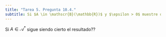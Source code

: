 ```yaml
---
title: "Tarea 5. Pregunta 10.4."
subtitle: Si $A \in \mathscr{B}(\mathbb{R})$ y $\epsilon > 0$ muestre que existe un abierto $U$ y un cerrado $C$ de $\mathbb{R}$, tales que $C \subset A \subset U$ y $\lambda(U-C) \leq \epsilon$.
---
```



Si $A \in \mathscr{A}^{*}$ sigue siendo cierto el resultado??
